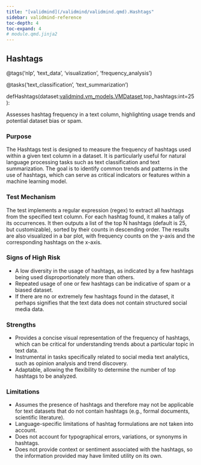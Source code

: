 ```yaml
---
title: "[validmind](/validmind/validmind.qmd).Hashtags"
sidebar: validmind-reference
toc-depth: 4
toc-expand: 4
# module.qmd.jinja2
---
```


<!-- function.qmd.jinja2 -->

## Hashtags<span class="suffix"></span>

<!-- signatures.jinja2 -->

::: {.signature}

<span class="decorators"><span class="decorator">@<span class="n">tags(<span class="s">'nlp'</span>, <span class="s">'text_data'</span>, <span class="s">'visualization'</span>, <span class="s">'frequency_analysis'</span>)</span></span>

<span class="decorator">@<span class="n">tasks(<span class="s">'text_classification'</span>, <span class="s">'text_summarization'</span>)</span></span> </span>

<span class="kw">def</span><span class="name">Hashtags</span>(<span class="params"><span class="n">dataset</span><span class="p">:</span><a href="/validmind/validmind/vm_models.qmd#vmdataset">validmind.vm_models.VMDataset</a><span class="muted">,</span></span><span class="params"><span class="n">top_hashtags</span><span class="p">:</span><span class="nb">int</span><span class="o">=</span><span class="kc">25</span></span>):

:::

<!-- docstring.jinja2 -->

Assesses hashtag frequency in a text column, highlighting usage trends and potential dataset bias or spam.

### Purpose

The Hashtags test is designed to measure the frequency of hashtags used within a given text column in a dataset. It is particularly useful for natural language processing tasks such as text classification and text summarization. The goal is to identify common trends and patterns in the use of hashtags, which can serve as critical indicators or features within a machine learning model.

### Test Mechanism

The test implements a regular expression (regex) to extract all hashtags from the specified text column. For each hashtag found, it makes a tally of its occurrences. It then outputs a list of the top N hashtags (default is 25, but customizable), sorted by their counts in descending order. The results are also visualized in a bar plot, with frequency counts on the y-axis and the corresponding hashtags on the x-axis.

### Signs of High Risk

- A low diversity in the usage of hashtags, as indicated by a few hashtags being used disproportionately more than others.
- Repeated usage of one or few hashtags can be indicative of spam or a biased dataset.
- If there are no or extremely few hashtags found in the dataset, it perhaps signifies that the text data does not contain structured social media data.

### Strengths

- Provides a concise visual representation of the frequency of hashtags, which can be critical for understanding trends about a particular topic in text data.
- Instrumental in tasks specifically related to social media text analytics, such as opinion analysis and trend discovery.
- Adaptable, allowing the flexibility to determine the number of top hashtags to be analyzed.

### Limitations

- Assumes the presence of hashtags and therefore may not be applicable for text datasets that do not contain hashtags (e.g., formal documents, scientific literature).
- Language-specific limitations of hashtag formulations are not taken into account.
- Does not account for typographical errors, variations, or synonyms in hashtags.
- Does not provide context or sentiment associated with the hashtags, so the information provided may have limited utility on its own.
